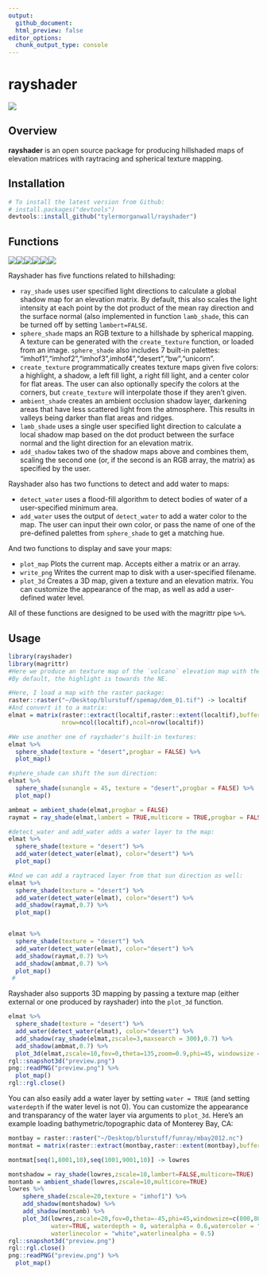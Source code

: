 ```yaml
---
output: 
  github_document:
  html_preview: false
editor_options: 
  chunk_output_type: console
---
```

rayshader 
=========================================================

<img src="man/figures/volcano_r_small.gif" ></img>

Overview
--------

**rayshader** is an open source package for producing hillshaded maps of elevation matrices with raytracing and spherical texture mapping.

Installation
------------

``` r
# To install the latest version from Github:
# install.packages("devtools")
devtools::install_github("tylermorganwall/rayshader")
```

Functions
---------
<img   src="man/figures/ray_small.png"><img   src="man/figures/sphere_small.png"><img   src="man/figures/imhof_small.png"><img   src="man/figures/amb_small.png"><img   src="man/figures/lamb_small.png"><img   src="man/figures/alltogether_small.png"> 

Rayshader has five functions related to hillshading:

- `ray_shade` uses user specified light directions to calculate a global shadow map for an elevation matrix. By default, this also scales the light intensity at each point by the dot product of the mean ray direction and the surface normal (also implemented in function `lamb_shade`, this can be turned off by setting `lambert=FALSE`.
- `sphere_shade` maps an RGB texture to a hillshade by spherical mapping. A texture can be generated with the `create_texture` function, or loaded from an image. `sphere_shade` also includes 7 built-in palettes: "imhof1","imhof2","imhof3",imhof4","desert","bw","unicorn". 
- `create_texture`  programmatically creates texture maps given five colors: a highlight, a shadow, a left fill light, a right fill light, and a center color for flat areas. The user can also optionally specify the colors at the corners, but `create_texture` will interpolate those if they aren't given.
- `ambient_shade` creates an ambient occlusion shadow layer, darkening areas that have less scattered light from the atmosphere. This results in valleys being darker than flat areas and ridges. 
- `lamb_shade` uses a single user specified light direction to calculate a local shadow map based on the dot product between the surface normal and the light direction for an elevation matrix. 
- `add_shadow` takes two of the shadow maps above and combines them, scaling the second one (or, if the second is an RGB array, the matrix) as specified by the user.

Rayshader also has two functions to detect and add water to maps:

- `detect_water` uses a flood-fill algorithm to detect bodies of water of a user-specified minimum area. 
- `add_water` uses the output of `detect_water` to add a water color to the map. The user can input their own color, or pass the name of one of the pre-defined palettes from `sphere_shade` to get a matching hue.

And two functions to display and save your maps:

- `plot_map` Plots the current map. Accepts either a matrix or an array.
- `write_png` Writes the current map to disk with a user-specified filename.
- `plot_3d` Creates a 3D map, given a texture and an elevation matrix. You can customize the appearance of the map, as well as add a user-defined water level.

All of these functions are designed to be used with the magrittr pipe `%>%`.

Usage
-----

```r
library(rayshader)
library(magrittr)
#Here we produce an texture map of the `volcano` elevation map with the light. 
#By default, the highlight is towards the NE.

#Here, I load a map with the raster package:
raster::raster("~/Desktop/blurstuff/spemap/dem_01.tif") -> localtif
#And convert it to a matrix:
elmat = matrix(raster::extract(localtif,raster::extent(localtif),buffer=1000),
               nrow=ncol(localtif),ncol=nrow(localtif))

#We use another one of rayshader's built-in textures:
elmat %>%
  sphere_shade(texture = "desert",progbar = FALSE) %>%
  plot_map()

#sphere_shade can shift the sun direction:
elmat %>%
  sphere_shade(sunangle = 45, texture = "desert",progbar = FALSE) %>%
  plot_map()

ambmat = ambient_shade(elmat,progbar = FALSE)
raymat = ray_shade(elmat,lambert = TRUE,multicore = TRUE,progbar = FALSE)

#detect_water and add_water adds a water layer to the map:
elmat %>%
  sphere_shade(texture = "desert") %>%
  add_water(detect_water(elmat), color="desert") %>%
  plot_map()

#And we can add a raytraced layer from that sun direction as well:
elmat %>%
  sphere_shade(texture = "desert") %>%
  add_water(detect_water(elmat), color="desert") %>%
  add_shadow(raymat,0.7) %>%
  plot_map()


elmat %>%
  sphere_shade(texture = "desert") %>%
  add_water(detect_water(elmat), color="desert") %>%
  add_shadow(raymat,0.7) %>%
  add_shadow(ambmat,0.7) %>%
  plot_map()
 #
```

Rayshader also supports 3D mapping by passing a texture map (either external or one produced by rayshader) into the `plot_3d` function. 

```r

elmat %>%
  sphere_shade(texture = "desert") %>%
  add_water(detect_water(elmat), color="desert") %>%
  add_shadow(ray_shade(elmat,zscale=3,maxsearch = 300),0.7) %>%
  add_shadow(ambmat,0.7) %>%
  plot_3d(elmat,zscale=10,fov=0,theta=135,zoom=0.9,phi=45, windowsize = c(800,800))
rgl::snapshot3d("preview.png")
png::readPNG("preview.png") %>%
  plot_map()
rgl::rgl.close()


```

You can also easily add a water layer by setting `water = TRUE` (and setting `waterdepth` if the water level is not 0). You can customize the appearance and transparancy of the water layer via arguments to `plot_3d`. Here's an example loading bathymetric/topographic data of Monterey Bay, CA:

```r
montbay = raster::raster("~/Desktop/blurstuff/funray/mbay2012.nc")
montmat = matrix(raster::extract(montbay,raster::extent(montbay),buffer=10000),nrow=ncol(montbay),ncol=nrow(montbay))

montmat[seq(1,8001,10),seq(1001,9001,10)] -> lowres

montshadow = ray_shade(lowres,zscale=10,lambert=FALSE,multicore=TRUE)
montamb = ambient_shade(lowres,zscale=10,multicore=TRUE)
lowres %>% 
    sphere_shade(zscale=20,texture = "imhof1") %>% 
    add_shadow(montshadow) %>%
    add_shadow(montamb) %>%
    plot_3d(lowres,zscale=20,fov=0,theta=-45,phi=45,windowsize=c(800,800),zoom=0.9,
            water=TRUE, waterdepth = 0, wateralpha = 0.6,watercolor = "#88DDFF",
            waterlinecolor = "white",waterlinealpha = 0.5)
rgl::snapshot3d("preview.png")
rgl::rgl.close()
png::readPNG("preview.png") %>%
  plot_map()


```